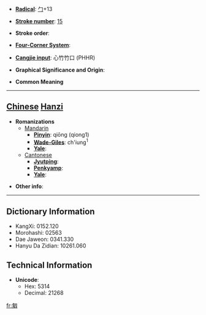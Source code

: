 * '''[[Wiktionary:Chinese radical index| Radical]]''': [[Wiktionary:Chinese radical index 勹|勹]]+13

* '''[[Wiktionary:Chinese total strokes index|Stroke number]]''': [[Wiktionary:Chinese total strokes index 15|15]]

* '''Stroke order''': 

* '''[[Wiktionary:Chinese four corner index|Four-Corner System]]''': 

* '''[[Wiktionary:Chinese Cangjie index|Cangjie input]]''': 心竹竹口 (PHHR)

* '''Graphical Significance and Origin''': 

* '''Common Meaning'''

----

== [[Chinese]] [[Hanzi]] ==

* '''Romanizations'''
** [[Mandarin]]
*** '''[[Pinyin]]''': qiōng (qiong1)
*** '''[[Wade-Giles]]''': ch'iung<sup>1</sup>
*** '''[[Yale]]''': 
**[[Cantonese]]
***'''[[Jyutping]]''':
***'''[[Penkyamp]]''': 
***'''[[Yale]]''': 

* '''Other info''': 

----

== Dictionary Information ==

* KangXi: 0152.120
* Morohashi: 02563
* Dae Jaweon: 0341.330
* Hanyu Da Zidian: 10261.060

== Technical Information ==

* '''Unicode''':
** Hex: 5314
** Decimal: 21268

[[fr:匔]]